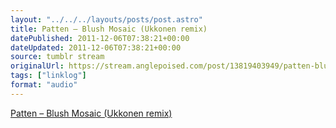 ```yaml
---
layout: "../../../layouts/posts/post.astro"
title: Patten – Blush Mosaic (Ukkonen remix)
datePublished: 2011-12-06T07:38:21+00:00
dateUpdated: 2011-12-06T07:38:21+00:00
source: tumblr stream
originalUrl: https://stream.anglepoised.com/post/13819403949/patten-blush-mosaic-ukkonen-remix
tags: ["linklog"]
format: "audio"
---
```


[Patten &#8211; Blush Mosaic (Ukkonen remix)][1]

[1]: http://soundcloud.com/patttten/blush-mosaic-ukkonen-remix
